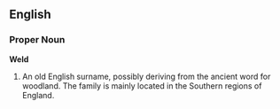 ==English==

===Proper Noun===
'''Weld'''

# An old English surname, possibly deriving from the ancient word for woodland.  The family is mainly located in the Southern regions of England.